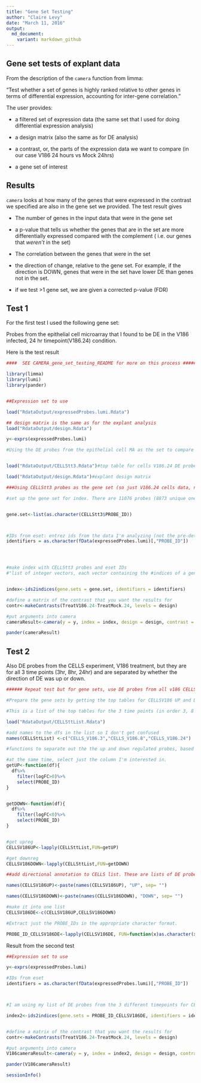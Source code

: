```yaml
---
title: "Gene Set Testing"
author: "Claire Levy"
date: "March 11, 2016"
output:
  md_document:
    variant: markdown_github
---
```



## Gene set tests of explant data

From the description of the `camera` function from limma:

"Test whether a set of genes is highly ranked relative to other genes in terms of differential expression, accounting for inter-gene correlation."

The user provides:

* a filtered set of expression data (the same set that I used for doing differential expression analysis)

* a design matrix (also the same as for DE analysis)

* a contrast, or, the parts of the expression data we want to compare (in our case V186 24 hours vs Mock 24hrs)

* a gene set of interest

## Results

`camera` looks at how many of the genes that were expressed in the contrast we specified are also in the gene set we provided. The test result gives 

* The number of genes in the input data that were in the gene set

* a p-value that tells us whether the genes that are in the set are more differentially expressed compared with the complement ( i.e. our genes that _weren't_ in the set)

* The correlation between the genes that were in the set

* the direction of change, relative to the gene set. For example, if the direction is DOWN, genes that were in the set have lower DE than genes not in the set.

* if we test >1 gene set, we are given a corrected p-value (FDR)

## Test 1

For the first test I used the following gene set:

Probes from the epithelial cell microarray that I found to be DE in the V186 infected, 24 hr timepoint(V186.24) condition.

Here is the test result

```r


####  SEE CAMERA_gene_set_testing_README for more on this process #####

library(limma)
library(lumi)
library(pander)


##Expression set to use

load("RdataOutput/expressedProbes.lumi.Rdata")

## design matrix is the same as for the explant analysis
load("RdataOutput/design.Rdata")

y<-exprs(expressedProbes.lumi)

#Using the DE probes from the epithelial cell MA as the set to compare against.


load("RdataOutput/CELLStt3.Rdata")#top table for cells V186.24 DE probes

load("RdataOutput/design.Rdata")#explant design matrix

###Using CELLStt3 probes as the gene set (so just V186.24 cells data, no other time points and not split into up and down)

#set up the gene set for index. There are 11076 probes (8873 unique ones) BUT all of the PROBE_ID's (ILMN_xxx) are unique. This means that there are multiple PROBE_ID's per ENTREZ.


gene.set<-list(as.character(CELLStt3$PROBE_ID))



#IDs from eset: entrez ids from the data I'm analyzing (not the pre-determined gene set)
identifiers = as.character(fData(expressedProbes.lumi)[,"PROBE_ID"])




#make index with CELLStt3 probes and eset IDs
#"list of integer vectors, each vector containing the #indices of a gene set in the vector identifiers."


index<-ids2indices(gene.sets = gene.set, identifiers = identifiers)

#define a matrix of the contrast that you want the results for
contr<-makeContrasts(TreatV186.24-TreatMock.24, levels = design)

#put arguments into camera
cameraResult<-camera(y = y, index = index, design = design, contrast = contr )

pander(cameraResult)
```

## Test 2

Also DE probes from the CELLS experiment, V186 treatment, but they are for all 3 time points (3hr, 8hr, 24hr) and are separated by whether the direction of DE was up or down.


```r

###### Repeat test but for gene sets, use DE probes from all v186 CELLS data, separated by direction of change and time point.

#Prepare the gene sets by getting the top tables for CELLSV186 UP and DOWN reg DE probes from each timepoint all into a single list.

#This is a list of the top tables for the 3 time points (in order 3, 8 and 24)from the CELLS experiment analysis.

load("RdataOutput/CELLSttList.Rdata")

#add names to the dfs in the list so I don't get confused
names(CELLSttList) <-c("CELLS_V186.3","CELLS_V186.8","CELLS_V186.24")

#functions to separate out the the up and down regulated probes, based on the sign of the data in the logFC column.

#at the same time, select just the column I'm interested in.
getUP<-function(df){
  df%>%
    filter(logFC>0)%>%
    select(PROBE_ID)
}


getDOWN<-function(df){
  df%>%
    filter(logFC<0)%>%
    select(PROBE_ID)
}


#get upreg
CELLSV186UP<-lapply(CELLSttList,FUN=getUP)

#get downreg      
CELLSV186DOWN<-lapply(CELLSttList,FUN=getDOWN)

##add directional annotation to CELLS list. These are lists of DE probes for the 3 time points, V186 only.

names(CELLSV186UP)<-paste(names(CELLSV186UP), "UP", sep= "")

names(CELLSV186DOWN)<-paste(names(CELLSV186DOWN), "DOWN", sep= "")

#make it into one list
CELLSV186DE<-c(CELLSV186UP,CELLSV186DOWN)

#Extract just the PROBE_IDs in the appropriate character format.

PROBE_ID_CELLSV186DE<-lapply(CELLSV186DE, FUN=function(x)as.character(x$PROBE_ID))


```

Result from the second test

```r

##Expression set to use

y<-exprs(expressedProbes.lumi)

#IDs from eset
identifiers = as.character(fData(expressedProbes.lumi)[,"PROBE_ID"])



#I am using my list of DE probes from the 3 different timepoints for CELLSV186 UP and DOWN regulated as my gene sets here. I made this list above.

index2<-ids2indices(gene.sets = PROBE_ID_CELLSV186DE, identifiers = identifiers)


#define a matrix of the contrast that you want the results for
contr<-makeContrasts(TreatV186.24-TreatMock.24, levels = design)

#put arguments into camera
V186cameraResult<-camera(y = y, index = index2, design = design, contrast = contr )

pander(V186cameraResult)

sessionInfo()

```